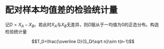 # 配对样本均值差的检验统计量

记$D=X_A-X_B$。若此时$X_A$与$X_B$无差异，则$D$服从于一均值为0的正态分布。构造检验统计量

$$T_0=\frac{\overline D}{S_D⁄\sqrt n}\sim t(n-1)$$
